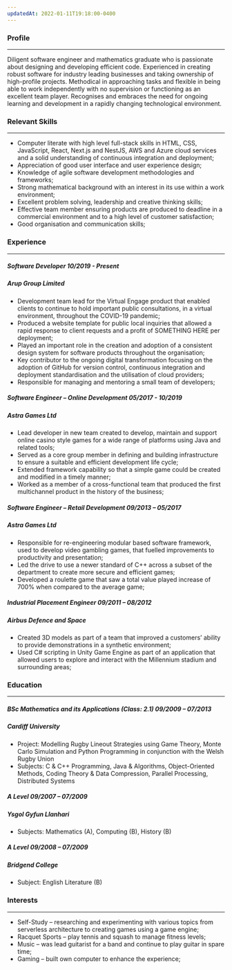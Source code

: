 ```yaml
---
updatedAt: 2022-01-11T19:18:00-0400
---
```


### Profile
***
Diligent software engineer and mathematics graduate who is passionate about designing and developing efficient code. Experienced in creating robust software for industry leading businesses and taking ownership of high-profile projects. Methodical in approaching tasks and flexible in being able to work independently with no supervision or functioning as an excellent team player. Recognises and embraces the need for ongoing learning and development in a rapidly changing technological environment.


### Relevant Skills
***
* Computer literate with high level full-stack skills in HTML, CSS, JavaScript, React, Next.js and NestJS, AWS and Azure cloud services and a solid understanding of continuous integration and deployment;
* Appreciation of good user interface and user experience design;
* Knowledge of agile software development methodologies and frameworks; 
* Strong mathematical background with an interest in its use within a work environment;
* Excellent problem solving, leadership and creative thinking skills;
* Effective team member ensuring products are produced to deadline in a commercial environment and to a high level of customer satisfaction;
* Good organisation and communication skills;

### Experience
***
##### Software Developer 	10/2019 - Present
##### Arup Group Limited
* Development team lead for the Virtual Engage product that enabled clients to continue to hold important public consultations, in a virtual environment, throughout the COVID-19 pandemic;
* Produced a website template for public local inquiries that allowed a rapid response to client requests and a profit of SOMETHING HERE per deployment; 
* Played an important role in the creation and adoption of a consistent design system for software products throughout the organisation;
* Key contributor to the ongoing digital transformation focusing on the adoption of GitHub for version control, continuous integration and deployment standardisation and the utilisation of cloud providers;
* Responsible for managing and mentoring a small team of developers;

##### Software Engineer – Online Development 	05/2017 - 10/2019
##### Astra Games Ltd
* Lead developer in new team created to develop, maintain and support online casino style games for a wide range of platforms using Java and related tools;
* Served as a core group member in defining and building infrastructure to ensure a suitable and efficient development life cycle;
* Extended framework capability so that a simple game could be created and modified in a timely manner; 
* Worked as a member of a cross-functional team that produced the first multichannel product in the history of the business;
 
##### Software Engineer – Retail Development	09/2013 – 05/2017
##### Astra Games Ltd
* Responsible for re-engineering modular based software framework, used to develop video gambling games, that fuelled improvements to productivity and presentation;
* Led the drive to use a newer standard of C++ across a subset of the department to create more secure and efficient games;
* Developed a roulette game that saw a total value played increase of 700% when compared to the average game;
	 
##### Industrial Placement Engineer 	09/2011 – 08/2012
##### Airbus Defence and Space
* Created 3D models as part of a team that improved a customers’ ability to provide demonstrations in a synthetic environment;
* Used C# scripting in Unity Game Engine as part of an application that allowed users to explore and interact with the Millennium stadium and surrounding areas; 

### Education
***
##### BSc Mathematics and its Applications (Class: 2.1)	09/2009 – 07/2013
##### Cardiff University
* Project:	Modelling Rugby Lineout Strategies using Game Theory, Monte Carlo 
Simulation and Python Programming in conjunction with the Welsh Rugby Union
* Subjects:	C & C++ Programming, Java & Algorithms, Object-Oriented Methods, Coding 
Theory & Data Compression, Parallel Processing, Distributed Systems

##### A Level	09/2007 – 07/2009
##### Ysgol Gyfun Llanhari
* Subjects:	Mathematics (A), Computing (B), History (B)

##### A Level	09/2008 – 07/2009
##### Bridgend College
* Subject:	English Literature (B)
 
### Interests
***
* Self-Study – researching and experimenting with various topics from serverless architecture to creating games using a game engine;
* Racquet Sports – play tennis and squash to manage fitness levels;
* Music – was lead guitarist for a band and continue to play guitar in spare time;
* Gaming – built own computer to enhance the experience;
